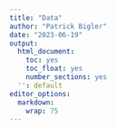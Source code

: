 ```yaml
---
title: "Data"
author: "Patrick Bigler"
date: "2023-06-19"
output:
  html_document:
    toc: yes
    toc_float: yes
    number_sections: yes
  '': default
editor_options:
  markdown:
    wrap: 75
---
```






